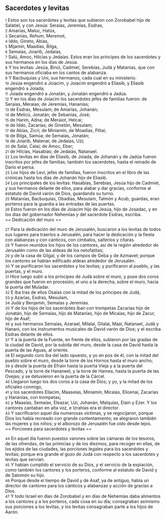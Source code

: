 == Sacerdotes y levitas ==

{{anchor|1}} <small>1</small> Estos son los sacerdotes y levitas que subieron con Zorobabel hijo de Salatiel, y con Jesúa: Seraías, Jeremías, Esdras,<br>
{{anchor|2}} <small>2</small> Amarías, Maluc, Hatús,<br>
{{anchor|3}} <small>3</small> Secanías, Rehum, Meremot,<br>
{{anchor|4}} <small>4</small> Iddo, Gineto, Abías,<br>
{{anchor|5}} <small>5</small> Mijamín, Maadías, Bilga,<br>
{{anchor|6}} <small>6</small> Semaías, Joiarib, Jedaías,<br>
{{anchor|7}} <small>7</small> Salú, Amoc, Hilcías y Jedaías. Estos eran los príncipes de los sacerdotes y sus hermanos en los días de Jesúa.<br>
{{anchor|8}} <small>8</small> Y los levitas: Jesúa, Binúi, Cadmiel, Serebías, Judá y Matanías, que con sus hermanos oficiaba en los cantos de alabanza.<br>
{{anchor|9}} <small>9</small> Y Bacbuquías y Uni, sus hermanos, cada cual en su ministerio.<br>
{{anchor|10}} <small>10</small> Jesúa engendró a Joiacim, y Joiacim engendró a Eliasib, y Eliasib engendró a Joiada;<br>
{{anchor|11}} <small>11</small> Joiada engendró a Jonatán, y Jonatán engendró a Jadúa.<br>
{{anchor|12}} <small>12</small> Y en los días de Joiacim los sacerdotes jefes de familias fueron: de Seraías, Meraías; de Jeremías, Hananías;<br>
{{anchor|13}} <small>13</small> de Esdras, Mesulam; de Amarías, Johanán;<br>
{{anchor|14}} <small>14</small> de Melicú, Jonatán; de Sebanías, José;<br>
{{anchor|15}} <small>15</small> de Harim, Adna; de Meraiot, Helcai;<br>
{{anchor|16}} <small>16</small> de Iddo, Zacarías; de Ginetón, Mesulam;<br>
{{anchor|17}} <small>17</small> de Abías, Zicri; de Miniamín, de Moadías, Piltai;<br>
{{anchor|18}} <small>18</small> de Bilga, Samúa; de Semaías, Jonatán;<br>
{{anchor|19}} <small>19</small> de Joiarib, Matenai; de Jedaías, Uzi;<br>
{{anchor|20}} <small>20</small> de Salai, Calai; de Amoc, Eber;<br>
{{anchor|21}} <small>21</small> de Hilcías, Hasabías; de Jedaías, Natanael.<br>
{{anchor|22}} <small>22</small> Los levitas en días de Eliasib, de Joiada, de Johanán y de Jadúa fueron inscritos por jefes de familias; también los sacerdotes, hasta el reinado de Darío el persa.<br>
{{anchor|23}} <small>23</small> Los hijos de Leví, jefes de familias, fueron inscritos en el libro de las crónicas hasta los días de Johanán hijo de Eliasib.<br>
{{anchor|24}} <small>24</small> Los principales de los levitas: Hasabías, Serebías, Jesúa hijo de Cadmiel, y sus hermanos delante de ellos, para alabar y dar gracias, conforme al estatuto de David varón de Dios, guardando su turno.<br>
{{anchor|25}} <small>25</small> Matanías, Bacbuquías, Obadías, Mesulam, Talmón y Acub, guardas, eran porteros para la guardia a las entradas de las puertas.<br>
{{anchor|26}} <small>26</small> Estos fueron en los días de Joiacim hijo de Jesúa, hijo de Josadac, y en los días del gobernador Nehemías y del sacerdote Esdras, escriba.<br>
== Dedicación del muro ==

{{anchor|27}} <small>27</small> Para la dedicación del muro de Jerusalén, buscaron a los levitas de todos sus lugares para traerlos a Jerusalén, para hacer la dedicación y la fiesta con alabanzas y con cánticos, con címbalos, salterios y cítaras.<br>
{{anchor|28}} <small>28</small> Y fueron reunidos los hijos de los cantores, así de la región alrededor de Jerusalén como de las aldeas de los netofatitas;<br>
{{anchor|29}} <small>29</small> y de la casa de Gilgal, y de los campos de Geba y de Azmavet; porque los cantores se habían edificado aldeas alrededor de Jerusalén.<br>
{{anchor|30}} <small>30</small> Y se purificaron los sacerdotes y los levitas; y purificaron al pueblo, y las puertas, y el muro.<br>
{{anchor|31}} <small>31</small> Hice luego subir a los príncipes de Judá sobre el muro, y puse dos coros grandes que fueron en procesión; el uno a la derecha, sobre el muro, hacia la puerta del Muladar.<br>
{{anchor|32}} <small>32</small> E iba tras de ellos Osaías con la mitad de los príncipes de Judá,<br>
{{anchor|33}} <small>33</small> y Azarías, Esdras, Mesulam,<br>
{{anchor|34}} <small>34</small> Judá y Benjamín, Semaías y Jeremías.<br>
{{anchor|35}} <small>35</small> Y de los hijos de los sacerdotes iban con trompetas Zacarías hijo de Jonatán, hijo de Semaías, hijo de Matanías, hijo de Micaías, hijo de Zacur, hijo de Asaf;<br>
{{anchor|36}} <small>36</small> y sus hermanos Semaías, Azarael, Milalai, Gilalai, Maai, Natanael, Judá y Hanani, con los instrumentos musicales de David varón de Dios; y el escriba Esdras delante de ellos.<br>
{{anchor|37}} <small>37</small> Y a la puerta de la Fuente, en frente de ellos, subieron por las gradas de la ciudad de David, por la subida del muro, desde la casa de David hasta la puerta de las Aguas, al oriente.<br>
{{anchor|38}} <small>38</small> El segundo coro iba del lado opuesto, y yo en pos de él, con la mitad del pueblo sobre el muro, desde la torre de los Hornos hasta el muro ancho;<br>
{{anchor|39}} <small>39</small> y desde la puerta de Efraín hasta la puerta Vieja y a la puerta del Pescado, y la torre de Hananeel, y la torre de Hamea, hasta la puerta de las Ovejas; y se detuvieron en la puerta de la Cárcel.<br>
{{anchor|40}} <small>40</small> Llegaron luego los dos coros a la casa de Dios; y yo, y la mitad de los oficiales conmigo,<br>
{{anchor|41}} <small>41</small> y los sacerdotes Eliacim, Maaseías, Miniamín, Micaías, Elioenai, Zacarías y Hananías, con trompetas;<br>
{{anchor|42}} <small>42</small> y Maasías, Semaías, Eleazar, Uzi, Johanán, Malquías, Elam y Ezer. Y los cantores cantaban en alta voz, e Izrahías era el director.<br>
{{anchor|43}} <small>43</small> Y sacrificaron aquel día numerosas víctimas, y se regocijaron, porque Dios los había recreado con grande contentamiento; se alegraron también las mujeres y los niños; y el alborozo de Jerusalén fue oído desde lejos.<br>
== Porciones para sacerdotes y levitas ==

{{anchor|44}} <small>44</small> En aquel día fueron puestos varones sobre las cámaras de los tesoros, de las ofrendas, de las primicias y de los diezmos, para recoger en ellas, de los ejidos de las ciudades, las porciones legales para los sacerdotes y levitas; porque era grande el gozo de Judá con respecto a los sacerdotes y levitas que servían.<br>
{{anchor|45}} <small>45</small> Y habían cumplido el servicio de su Dios, y el servicio de la expiación, como también los cantores y los porteros, conforme al estatuto de David y de Salomón su hijo.<br>
{{anchor|46}} <small>46</small> Porque desde el tiempo de David y de Asaf, ya de antiguo, había un director de cantores para los cánticos y alabanzas y acción de gracias a Dios.<br>
{{anchor|47}} <small>47</small> Y todo Israel en días de Zorobabel y en días de Nehemías daba alimentos a los cantores y a los porteros, cada cosa en su día; consagraban asimismo sus porciones a los levitas, y los levitas consagraban parte a los hijos de Aarón.<br>
